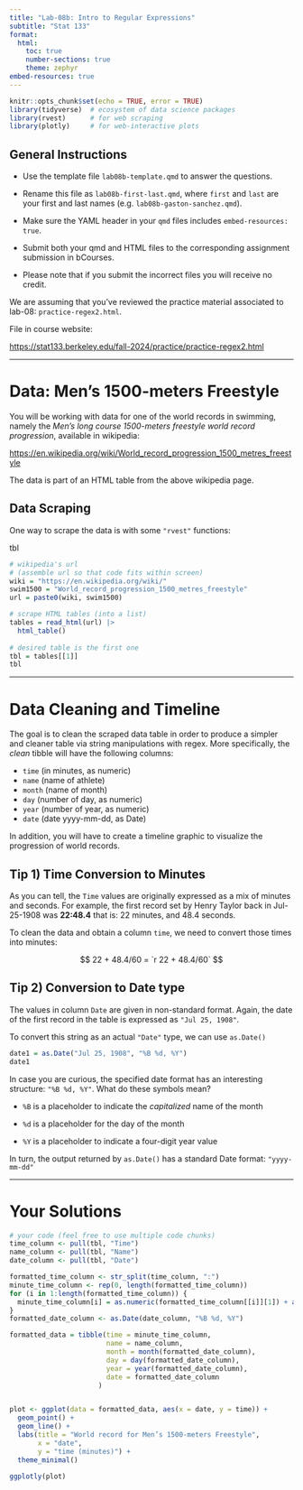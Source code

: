 ```yaml
---
title: "Lab-08b: Intro to Regular Expressions"
subtitle: "Stat 133"
format: 
  html:
    toc: true
    number-sections: true
    theme: zephyr
embed-resources: true
---
```


```r
knitr::opts_chunk$set(echo = TRUE, error = TRUE)
library(tidyverse)  # ecosystem of data science packages 
library(rvest)      # for web scraping
library(plotly)     # for web-interactive plots
```

::: {.callout-note icon="false"}
## General Instructions

-   Use the template file `lab08b-template.qmd` to answer the questions.

-   Rename this file as `lab08b-first-last.qmd`, where `first` and `last` are your first and last names (e.g. `lab08b-gaston-sanchez.qmd`).

-   Make sure the YAML header in your `qmd` files includes `embed-resources: true`.

-   Submit both your qmd and HTML files to the corresponding assignment submission in bCourses.

-   Please note that if you submit the incorrect files you will receive no credit.
:::

::: callout-important
We are assuming that you've reviewed the practice material associated to lab-08: `practice-regex2.html`.

File in course website:

<https://stat133.berkeley.edu/fall-2024/practice/practice-regex2.html>
:::

------------------------------------------------------------------------

# Data: Men's 1500-meters Freestyle

You will be working with data for one of the world records in swimming, namely the *Men's long course 1500-meters freestyle world record progression*, available in wikipedia:

<https://en.wikipedia.org/wiki/World_record_progression_1500_metres_freestyle>

The data is part of an HTML table from the above wikipedia page.

## Data Scraping

One way to scrape the data is with some `"rvest"` functions:

tbl

```r
# wikipedia's url
# (assemble url so that code fits within screen)
wiki = "https://en.wikipedia.org/wiki/"
swim1500 = "World_record_progression_1500_metres_freestyle"
url = paste0(wiki, swim1500)

# scrape HTML tables (into a list)
tables = read_html(url) |>
  html_table()
  
# desired table is the first one
tbl = tables[[1]]
tbl
```

------------------------------------------------------------------------

# Data Cleaning and Timeline

The goal is to clean the scraped data table in order to produce a simpler and cleaner table via string manipulations with regex. More specifically, the *clean* tibble will have the following columns:

-   `time` (in minutes, as numeric)
-   `name` (name of athlete)
-   `month` (name of month)
-   `day` (number of day, as numeric)
-   `year` (number of year, as numeric)
-   `date` (date yyyy-mm-dd, as Date)

In addition, you will have to create a timeline graphic to visualize the progression of world records.

## Tip 1) Time Conversion to Minutes

As you can tell, the `Time` values are originally expressed as a mix of minutes and seconds. For example, the first record set by Henry Taylor back in Jul-25-1908 was **22:48.4** that is: 22 minutes, and 48.4 seconds.

To clean the data and obtain a column `time`, we need to convert those times into minutes:

$$
22 + 48.4/60 = `r 22 + 48.4/60`
$$

## Tip 2) Conversion to Date type

The values in column `Date` are given in non-standard format. Again, the date of the first record in the table is expressed as `"Jul 25, 1908"`.

To convert this string as an actual `"Date"` type, we can use `as.Date()`

```r
date1 = as.Date("Jul 25, 1908", "%B %d, %Y")
date1
```

In case you are curious, the specified date format has an interesting structure: `"%B %d, %Y"`. What do these symbols mean?

-   `%B` is a placeholder to indicate the *capitalized* name of the month

-   `%d` is a placeholder for the day of the month

-   `%Y` is a placeholder to indicate a four-digit year value

In turn, the output returned by `as.Date()` has a standard Date format: `"yyyy-mm-dd"`

------------------------------------------------------------------------

# Your Solutions

```r
# your code (feel free to use multiple code chunks)
time_column <- pull(tbl, "Time")
name_column <- pull(tbl, "Name")
date_column <- pull(tbl, "Date")

formatted_time_column <- str_split(time_column, ":")
minute_time_column <- rep(0, length(formatted_time_column))
for (i in 1:length(formatted_time_column)) {
  minute_time_column[i] = as.numeric(formatted_time_column[[i]][1]) + as.numeric(formatted_time_column[[i]][2]) / 60
}
formatted_date_column <- as.Date(date_column, "%B %d, %Y")

formatted_data = tibble(time = minute_time_column, 
                        name = name_column, 
                        month = month(formatted_date_column),
                        day = day(formatted_date_column),
                        year = year(formatted_date_column),
                        date = formatted_date_column
                      )


plot <- ggplot(data = formatted_data, aes(x = date, y = time)) +
  geom_point() +
  geom_line() +
  labs(title = "World record for Men’s 1500-meters Freestyle",
       x = "date",
       y = "time (minutes)") +
  theme_minimal()

ggplotly(plot)
```
